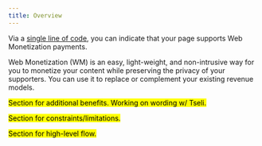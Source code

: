 ```yaml
---
title: Overview
---
```


Via a [single line of code](/docs/implement/quick-start-guide), you can indicate that your page supports Web Monetization payments. 

Web Monetization (WM) is an easy, light-weight, and non-intrusive way for you to monetize your content while preserving the privacy of your supporters. You can use it to replace or complement your existing revenue models.

<p />

<mark>Section for additional benefits. Working on wording w/ Tseli.</mark>

<p />

<mark>Section for constraints/limitations.</mark>

<p />

<mark>Section for high-level flow.</mark>
